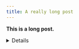 ```yaml
---
title: A really long post
---
```


**This is a long post.**

<details>
Lorem ipsum dolor sit amet, consectetur adipiscing elit, sed do eiusmod tempor incididunt ut labore et dolore magna aliqua. Iaculis at erat pellentesque adipiscing commodo elit at imperdiet. Turpis in eu mi bibendum neque egestas congue quisque egestas. Nunc consequat interdum varius sit amet mattis vulputate enim nulla. Pharetra convallis posuere morbi leo urna molestie at elementum. Velit dignissim sodales ut eu sem integer vitae justo. Egestas diam in arcu cursus euismod quis viverra nibh cras. Consectetur purus ut faucibus pulvinar. Dui vivamus arcu felis bibendum ut tristique et egestas quis. Tortor consequat id porta nibh venenatis cras. Non consectetur a erat nam at lectus urna. Ridiculus mus mauris vitae ultricies leo.

---

Amet dictum sit amet justo. Sed nisi lacus sed viverra tellus in. Nibh cras pulvinar mattis nunc sed blandit libero. Blandit massa enim nec dui nunc mattis enim ut tellus. Massa placerat duis ultricies lacus sed turpis tincidunt id aliquet. Placerat in egestas erat imperdiet sed euismod. Mauris vitae ultricies leo integer malesuada nunc vel risus commodo. Lorem dolor sed viverra ipsum. Non quam lacus suspendisse faucibus interdum posuere. Suscipit tellus mauris a diam maecenas. Orci dapibus ultrices in iaculis nunc sed. Faucibus scelerisque eleifend donec pretium vulputate sapien.

---

Diam quis enim lobortis scelerisque fermentum dui faucibus in ornare. Placerat in egestas erat imperdiet sed euismod nisi. Dictum fusce ut placerat orci nulla pellentesque. Cursus metus aliquam eleifend mi in nulla posuere sollicitudin aliquam. Pellentesque diam volutpat commodo sed egestas. Fermentum dui faucibus in ornare quam. Maecenas pharetra convallis posuere morbi leo urna. Pellentesque nec nam aliquam sem et tortor consequat id. Interdum varius sit amet mattis vulputate enim nulla aliquet. Convallis aenean et tortor at risus. Elit scelerisque mauris pellentesque pulvinar pellentesque habitant morbi tristique. Tortor aliquam nulla facilisi cras fermentum. Augue lacus viverra vitae congue eu consequat ac felis. Arcu ac tortor dignissim convallis aenean et tortor. Phasellus egestas tellus rutrum tellus.

---

Id aliquet risus feugiat in ante metus dictum. Nec feugiat nisl pretium fusce id velit ut tortor. Sociis natoque penatibus et magnis dis parturient montes. Consequat semper viverra nam libero justo laoreet sit amet cursus. Et magnis dis parturient montes nascetur ridiculus. Est pellentesque elit ullamcorper dignissim cras tincidunt. Tristique sollicitudin nibh sit amet commodo nulla facilisi nullam. Tortor aliquam nulla facilisi cras fermentum odio eu feugiat. Vel fringilla est ullamcorper eget. Faucibus a pellentesque sit amet porttitor eget dolor morbi non. Elementum nisi quis eleifend quam adipiscing vitae proin sagittis. Dui id ornare arcu odio ut sem. Ipsum a arcu cursus vitae congue mauris rhoncus aenean vel. Dui faucibus in ornare quam viverra orci. Fames ac turpis egestas integer. Neque viverra justo nec ultrices.

---

Magnis dis parturient montes nascetur ridiculus mus mauris vitae. Odio aenean sed adipiscing diam donec adipiscing tristique risus nec. Augue eget arcu dictum varius duis. Diam ut venenatis tellus in metus vulputate. Diam vulputate ut pharetra sit amet aliquam id diam. Quis blandit turpis cursus in hac. Aliquam faucibus purus in massa tempor nec. A lacus vestibulum sed arcu. Fames ac turpis egestas sed tempus urna et pharetra pharetra. Nec ultrices dui sapien eget mi proin sed libero. Metus aliquam eleifend mi in nulla posuere. At erat pellentesque adipiscing commodo elit at. Nulla facilisi nullam vehicula ipsum a. Est velit egestas dui id. Mauris ultrices eros in cursus turpis massa tincidunt. Diam volutpat commodo sed egestas egestas. Sit amet mauris commodo quis imperdiet massa tincidunt nunc pulvinar. Odio morbi quis commodo odio aenean sed adipiscing diam. Cursus sit amet dictum sit amet. Arcu ac tortor dignissim convallis aenean et tortor at.

---

Et leo duis ut diam quam nulla porttitor massa. Sit amet consectetur adipiscing elit pellentesque. Augue eget arcu dictum varius duis at. Cursus turpis massa tincidunt dui ut ornare lectus. Diam sit amet nisl suscipit adipiscing bibendum est ultricies integer. Sed vulputate odio ut enim blandit volutpat. Amet nisl purus in mollis nunc sed. Mauris pharetra et ultrices neque. Cursus euismod quis viverra nibh cras pulvinar mattis nunc sed. Iaculis nunc sed augue lacus viverra vitae congue eu consequat. Aliquam faucibus purus in massa tempor nec feugiat nisl pretium. Sagittis vitae et leo duis ut diam quam. Faucibus purus in massa tempor. Fames ac turpis egestas maecenas pharetra. Quis enim lobortis scelerisque fermentum dui. Platea dictumst vestibulum rhoncus est pellentesque elit. Nulla posuere sollicitudin aliquam ultrices sagittis.

---

Curabitur gravida arcu ac tortor dignissim convallis aenean. Faucibus nisl tincidunt eget nullam non nisi est sit amet. Magna ac placerat vestibulum lectus mauris ultrices eros. Aliquam eleifend mi in nulla posuere sollicitudin aliquam ultrices sagittis. Imperdiet nulla malesuada pellentesque elit. Eget nullam non nisi est. Elit eget gravida cum sociis natoque penatibus et magnis dis. Tellus in metus vulputate eu scelerisque felis. Nunc mattis enim ut tellus elementum sagittis vitae. Sit amet consectetur adipiscing elit duis. Ante metus dictum at tempor commodo ullamcorper a lacus. Phasellus faucibus scelerisque eleifend donec pretium vulputate sapien nec. Habitasse platea dictumst quisque sagittis purus sit amet volutpat consequat. Praesent semper feugiat nibh sed. Pulvinar sapien et ligula ullamcorper malesuada proin libero nunc.

---

Nibh ipsum consequat nisl vel pretium lectus quam id leo. Ultricies mi quis hendrerit dolor. Adipiscing commodo elit at imperdiet dui accumsan sit amet. Diam maecenas sed enim ut sem viverra aliquet. In tellus integer feugiat scelerisque varius morbi enim nunc. Felis eget nunc lobortis mattis aliquam faucibus. Ac odio tempor orci dapibus ultrices. Tellus elementum sagittis vitae et leo. Sed odio morbi quis commodo odio aenean sed. Id velit ut tortor pretium. Bibendum enim facilisis gravida neque convallis a cras semper auctor.

---

At risus viverra adipiscing at in tellus integer feugiat. Amet venenatis urna cursus eget nunc scelerisque. Interdum varius sit amet mattis vulputate. Maecenas accumsan lacus vel facilisis volutpat est. Et egestas quis ipsum suspendisse ultrices. Mus mauris vitae ultricies leo integer malesuada nunc vel risus. Nulla pharetra diam sit amet nisl suscipit adipiscing bibendum est. Tellus orci ac auctor augue. Iaculis at erat pellentesque adipiscing commodo elit. Et leo duis ut diam quam. In eu mi bibendum neque egestas congue quisque.

---

Pellentesque adipiscing commodo elit at imperdiet. Commodo elit at imperdiet dui accumsan sit. Mauris ultrices eros in cursus. Mattis molestie a iaculis at erat. Tellus at urna condimentum mattis pellentesque id nibh. Quam viverra orci sagittis eu. Viverra suspendisse potenti nullam ac tortor vitae. Ut venenatis tellus in metus vulputate eu. Mi tempus imperdiet nulla malesuada. Amet purus gravida quis blandit turpis cursus in. Ultricies integer quis auctor elit sed vulputate mi sit amet. Fermentum odio eu feugiat pretium nibh ipsum consequat. Imperdiet dui accumsan sit amet nulla facilisi morbi. Venenatis a condimentum vitae sapien pellentesque habitant morbi tristique senectus. Quis commodo odio aenean sed adipiscing.

Pellentesque adipiscing commodo elit at imperdiet. Commodo elit at imperdiet dui accumsan sit. Mauris ultrices eros in cursus. Mattis molestie a iaculis at erat. Tellus at urna condimentum mattis pellentesque id nibh. Quam viverra orci sagittis eu. Viverra suspendisse potenti nullam ac tortor vitae. Ut venenatis tellus in metus vulputate eu. Mi tempus imperdiet nulla malesuada. Amet purus gravida quis blandit turpis cursus in. Ultricies integer quis auctor elit sed vulputate mi sit amet. Fermentum odio eu feugiat pretium nibh ipsum consequat. Imperdiet dui accumsan sit amet nulla facilisi morbi. Venenatis a condimentum vitae sapien pellentesque habitant morbi tristique senectus. Quis commodo odio aenean sed adipiscing.
Pellentesque adipiscing commodo elit at imperdiet. Commodo elit at imperdiet dui accumsan sit. Mauris ultrices eros in cursus. Mattis molestie a iaculis at erat. Tellus at urna condimentum mattis pellentesque id nibh. Quam viverra orci sagittis eu. Viverra suspendisse potenti nullam ac tortor vitae. Ut venenatis tellus in metus vulputate eu. Mi tempus imperdiet nulla malesuada. Amet purus gravida quis blandit turpis cursus in. Ultricies integer quis auctor elit sed vulputate mi sit amet. Fermentum odio eu feugiat pretium nibh ipsum consequat. Imperdiet dui accumsan sit amet nulla facilisi morbi. Venenatis a condimentum vitae sapien pellentesque habitant morbi tristique senectus. Quis commodo odio aenean sed adipiscing.
Pellentesque adipiscing commodo elit at imperdiet. Commodo elit at imperdiet dui accumsan sit. Mauris ultrices eros in cursus. Mattis molestie a iaculis at erat. Tellus at urna condimentum mattis pellentesque id nibh. Quam viverra orci sagittis eu. Viverra suspendisse potenti nullam ac tortor vitae. Ut venenatis tellus in metus vulputate eu. Mi tempus imperdiet nulla malesuada. Amet purus gravida quis blandit turpis cursus in. Ultricies integer quis auctor elit sed vulputate mi sit amet. Fermentum odio eu feugiat pretium nibh ipsum consequat. Imperdiet dui accumsan sit amet nulla facilisi morbi. Venenatis a condimentum vitae sapien pellentesque habitant morbi tristique senectus. Quis commodo odio aenean sed adipiscing.
Pellentesque adipiscing commodo elit at imperdiet. Commodo elit at imperdiet dui accumsan sit. Mauris ultrices eros in cursus. Mattis molestie a iaculis at erat. Tellus at urna condimentum mattis pellentesque id nibh. Quam viverra orci sagittis eu. Viverra suspendisse potenti nullam ac tortor vitae. Ut venenatis tellus in metus vulputate eu. Mi tempus imperdiet nulla malesuada. Amet purus gravida quis blandit turpis cursus in. Ultricies integer quis auctor elit sed vulputate mi sit amet. Fermentum odio eu feugiat pretium nibh ipsum consequat. Imperdiet dui accumsan sit amet nulla facilisi morbi. Venenatis a condimentum vitae sapien pellentesque habitant morbi tristique senectus. Quis commodo odio aenean sed adipiscing.
Pellentesque adipiscing commodo elit at imperdiet. Commodo elit at imperdiet dui accumsan sit. Mauris ultrices eros in cursus. Mattis molestie a iaculis at erat. Tellus at urna condimentum mattis pellentesque id nibh. Quam viverra orci sagittis eu. Viverra suspendisse potenti nullam ac tortor vitae. Ut venenatis tellus in metus vulputate eu. Mi tempus imperdiet nulla malesuada. Amet purus gravida quis blandit turpis cursus in. Ultricies integer quis auctor elit sed vulputate mi sit amet. Fermentum odio eu feugiat pretium nibh ipsum consequat. Imperdiet dui accumsan sit amet nulla facilisi morbi. Venenatis a condimentum vitae sapien pellentesque habitant morbi tristique senectus. Quis commodo odio aenean sed adipiscing.
Pellentesque adipiscing commodo elit at imperdiet. Commodo elit at imperdiet dui accumsan sit. Mauris ultrices eros in cursus. Mattis molestie a iaculis at erat. Tellus at urna condimentum mattis pellentesque id nibh. Quam viverra orci sagittis eu. Viverra suspendisse potenti nullam ac tortor vitae. Ut venenatis tellus in metus vulputate eu. Mi tempus imperdiet nulla malesuada. Amet purus gravida quis blandit turpis cursus in. Ultricies integer quis auctor elit sed vulputate mi sit amet. Fermentum odio eu feugiat pretium nibh ipsum consequat. Imperdiet dui accumsan sit amet nulla facilisi morbi. Venenatis a condimentum vitae sapien pellentesque habitant morbi tristique senectus. Quis commodo odio aenean sed adipiscing.
Pellentesque adipiscing commodo elit at imperdiet. Commodo elit at imperdiet dui accumsan sit. Mauris ultrices eros in cursus. Mattis molestie a iaculis at erat. Tellus at urna condimentum mattis pellentesque id nibh. Quam viverra orci sagittis eu. Viverra suspendisse potenti nullam ac tortor vitae. Ut venenatis tellus in metus vulputate eu. Mi tempus imperdiet nulla malesuada. Amet purus gravida quis blandit turpis cursus in. Ultricies integer quis auctor elit sed vulputate mi sit amet. Fermentum odio eu feugiat pretium nibh ipsum consequat. Imperdiet dui accumsan sit amet nulla facilisi morbi. Venenatis a condimentum vitae sapien pellentesque habitant morbi tristique senectus. Quis commodo odio aenean sed adipiscing.
Pellentesque adipiscing commodo elit at imperdiet. Commodo elit at imperdiet dui accumsan sit. Mauris ultrices eros in cursus. Mattis molestie a iaculis at erat. Tellus at urna condimentum mattis pellentesque id nibh. Quam viverra orci sagittis eu. Viverra suspendisse potenti nullam ac tortor vitae. Ut venenatis tellus in metus vulputate eu. Mi tempus imperdiet nulla malesuada. Amet purus gravida quis blandit turpis cursus in. Ultricies integer quis auctor elit sed vulputate mi sit amet. Fermentum odio eu feugiat pretium nibh ipsum consequat. Imperdiet dui accumsan sit amet nulla facilisi morbi. Venenatis a condimentum vitae sapien pellentesque habitant morbi tristique senectus. Quis commodo odio aenean sed adipiscing.
Pellentesque adipiscing commodo elit at imperdiet. Commodo elit at imperdiet dui accumsan sit. Mauris ultrices eros in cursus. Mattis molestie a iaculis at erat. Tellus at urna condimentum mattis pellentesque id nibh. Quam viverra orci sagittis eu. Viverra suspendisse potenti nullam ac tortor vitae. Ut venenatis tellus in metus vulputate eu. Mi tempus imperdiet nulla malesuada. Amet purus gravida quis blandit turpis cursus in. Ultricies integer quis auctor elit sed vulputate mi sit amet. Fermentum odio eu feugiat pretium nibh ipsum consequat. Imperdiet dui accumsan sit amet nulla facilisi morbi. Venenatis a condimentum vitae sapien pellentesque habitant morbi tristique senectus. Quis commodo odio aenean sed adipiscing.
Pellentesque adipiscing commodo elit at imperdiet. Commodo elit at imperdiet dui accumsan sit. Mauris ultrices eros in cursus. Mattis molestie a iaculis at erat. Tellus at urna condimentum mattis pellentesque id nibh. Quam viverra orci sagittis eu. Viverra suspendisse potenti nullam ac tortor vitae. Ut venenatis tellus in metus vulputate eu. Mi tempus imperdiet nulla malesuada. Amet purus gravida quis blandit turpis cursus in. Ultricies integer quis auctor elit sed vulputate mi sit amet. Fermentum odio eu feugiat pretium nibh ipsum consequat. Imperdiet dui accumsan sit amet nulla facilisi morbi. Venenatis a condimentum vitae sapien pellentesque habitant morbi tristique senectus. Quis commodo odio aenean sed adipiscing.
Pellentesque adipiscing commodo elit at imperdiet. Commodo elit at imperdiet dui accumsan sit. Mauris ultrices eros in cursus. Mattis molestie a iaculis at erat. Tellus at urna condimentum mattis pellentesque id nibh. Quam viverra orci sagittis eu. Viverra suspendisse potenti nullam ac tortor vitae. Ut venenatis tellus in metus vulputate eu. Mi tempus imperdiet nulla malesuada. Amet purus gravida quis blandit turpis cursus in. Ultricies integer quis auctor elit sed vulputate mi sit amet. Fermentum odio eu feugiat pretium nibh ipsum consequat. Imperdiet dui accumsan sit amet nulla facilisi morbi. Venenatis a condimentum vitae sapien pellentesque habitant morbi tristique senectus. Quis commodo odio aenean sed adipiscing.
Pellentesque adipiscing commodo elit at imperdiet. Commodo elit at imperdiet dui accumsan sit. Mauris ultrices eros in cursus. Mattis molestie a iaculis at erat. Tellus at urna condimentum mattis pellentesque id nibh. Quam viverra orci sagittis eu. Viverra suspendisse potenti nullam ac tortor vitae. Ut venenatis tellus in metus vulputate eu. Mi tempus imperdiet nulla malesuada. Amet purus gravida quis blandit turpis cursus in. Ultricies integer quis auctor elit sed vulputate mi sit amet. Fermentum odio eu feugiat pretium nibh ipsum consequat. Imperdiet dui accumsan sit amet nulla facilisi morbi. Venenatis a condimentum vitae sapien pellentesque habitant morbi tristique senectus. Quis commodo odio aenean sed adipiscing.
Pellentesque adipiscing commodo elit at imperdiet. Commodo elit at imperdiet dui accumsan sit. Mauris ultrices eros in cursus. Mattis molestie a iaculis at erat. Tellus at urna condimentum mattis pellentesque id nibh. Quam viverra orci sagittis eu. Viverra suspendisse potenti nullam ac tortor vitae. Ut venenatis tellus in metus vulputate eu. Mi tempus imperdiet nulla malesuada. Amet purus gravida quis blandit turpis cursus in. Ultricies integer quis auctor elit sed vulputate mi sit amet. Fermentum odio eu feugiat pretium nibh ipsum consequat. Imperdiet dui accumsan sit amet nulla facilisi morbi. Venenatis a condimentum vitae sapien pellentesque habitant morbi tristique senectus. Quis commodo odio aenean sed adipiscing.

</details>
